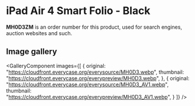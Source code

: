 
# iPad Air 4 Smart Folio - Black

<Callout type='info' emoji='👉🏻'>**MH0D3ZM** is an order number for this product, used for search engines, auction websites and such.</Callout>

## Image gallery

<GalleryComponent
    images={[
      {
        original: "https://cloudfront.everycase.org/everysource/MH0D3.webp",
        thumbnail: "https://cloudfront.everycase.org/everypreview/MH0D3.webp",
      },
      {
        original: "https://cloudfront.everycase.org/everysource/MH0D3_AV1.webp",
        thumbnail: "https://cloudfront.everycase.org/everypreview/MH0D3_AV1.webp",
      }
    ]}
  />
